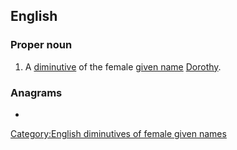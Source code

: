==English==

===Proper noun===
{{en-proper noun}}

# A [[diminutive]] of the female [[given name]] [[Dorothy]].

===Anagrams===
* {{anagrams|en|Edoid|diode}}

[[Category:English diminutives of female given names]]